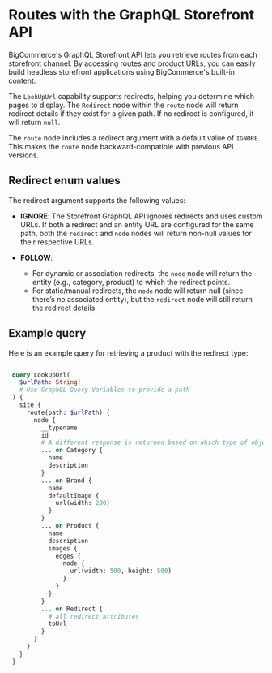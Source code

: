 # Routes with the GraphQL Storefront API

BigCommerce's GraphQL Storefront API lets you retrieve routes from each storefront channel. By accessing routes and product URLs, you can easily build headless storefront applications using BigCommerce's built-in content.

The `LookUpUrl` capability supports redirects, helping you determine which pages to display. The `Redirect` node within the `route` node will return redirect details if they exist for a given path. If no redirect is configured, it will return `null`.

The `route` node includes a redirect argument with a default value of `IGNORE`. This makes the `route` node backward-compatible with previous API versions.

## Redirect enum values

The redirect argument supports the following values:

* **IGNORE**: The Storefront GraphQL API ignores redirects and uses custom URLs. If both a redirect and an entity URL are configured for the same path, both the `redirect` and `node` nodes will return non-null values for their respective URLs.

* **FOLLOW**: 

    * For dynamic or association redirects, the `node` node will return the entity (e.g., category, product) to which the redirect points.
    * For static/manual redirects, the `node` node will return null (since there’s no associated entity), but the `redirect` node will still return the redirect details.

## Example query

Here is an example query for retrieving a product with the redirect type:

```graphql filename="Get a product with the redirect type" showLineNumbers copy

 query LookUpUrl(
   $urlPath: String!
   # Use GraphQL Query Variables to provide a path
 ) {
   site {
     route(path: $urlPath) {
       node {
         __typename
         id
         # A different response is returned based on which type of object was matched
         ... on Category {
           name
           description
         }
         ... on Brand {
           name
           defaultImage {
             url(width: 200)
           }
         }
         ... on Product {
           name
           description
           images {
             edges {
               node {
                 url(width: 500, height: 500)
               }
             }
           }
         }
         ... on Redirect {
           # all redirect attributes
           toUrl
         }
       }
     }
   }
 }
```

